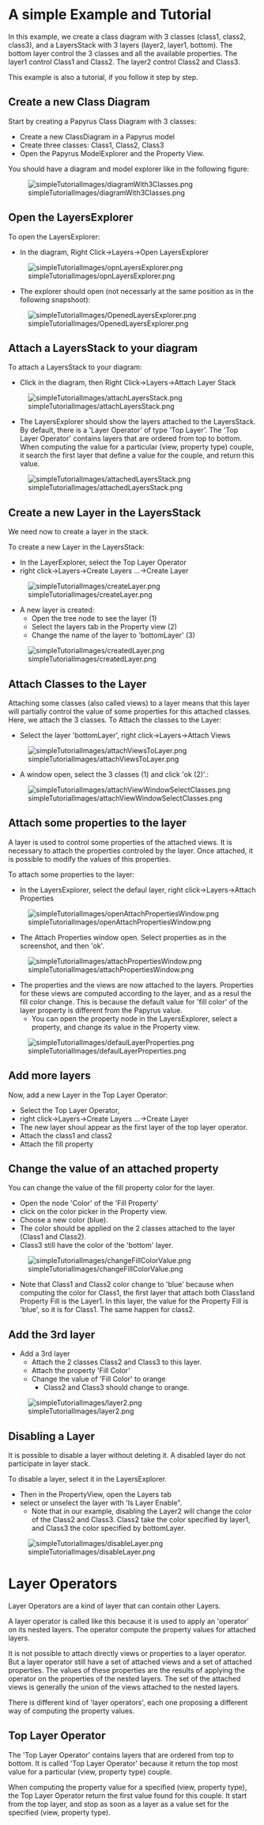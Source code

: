 

= A simple Example and Tutorial =
In this example, we create a class diagram with 3 classes (class1, class2, class3), and a LayersStack with 3 layers (layer2, layer1, bottom). The bottom layer control the 3 classes and all the available properties. The layer1 control Class1 and Class2. The layer2 control Class2 and Class3.

This example is also a tutorial, if you follow it step by step.

== Create a new Class Diagram ==
Start by creating a Papyrus Class Diagram with 3 classes:
* Create a new ClassDiagram in a Papyrus model
* Create three classes: Class1, Class2, Class3
* Open the Papyrus ModelExplorer and the Property View.
You should have a diagram and model explorer like in the following figure:

[[Image:simpleTutorialImages/diagramWith3Classes.png]]

== Open the LayersExplorer ==
To open the LayersExplorer:
* In the diagram, Right Click->Layers->Open LayersExplorer
[[Image:simpleTutorialImages/opnLayersExplorer.png]]

* The explorer should open (not necessarly at the same position as in the following snapshoot):
[[Image:simpleTutorialImages/OpenedLayersExplorer.png]]


== Attach a LayersStack to your diagram ==
To attach a LayersStack to your diagram:

* Click in the diagram, then Right Click->Layers->Attach Layer Stack
[[Image:simpleTutorialImages/attachLayersStack.png]]

* The LayersExplorer should show the layers attached to the LayersStack. By default, there is a 'Layer Operator' of type 'Top Layer'. The 'Top Layer Operator' contains layers that are ordered from top to bottom. When computing the value for a particular (view, property type) couple, it search the first layer that define a value for the couple, and return this value.

[[Image:simpleTutorialImages/attachedLayersStack.png]]

== Create a new Layer in the LayersStack ==
We need now to create a layer in the stack.

To create a new Layer in the LayersStack:

* In the LayerExplorer, select the Top Layer Operator
* right click->Layers->Create Layers ...->Create Layer
[[Image:simpleTutorialImages/createLayer.png]]

* A new layer is created:
** Open the tree node to see the layer (1)
** Select the layers tab in the Property view (2)
** Change the name of the layer to 'bottomLayer' (3)
[[Image:simpleTutorialImages/createdLayer.png]]


== Attach Classes to the Layer ==

Attaching some classes (also called views) to a layer means that this layer will partially control the value of some properties for this attached classes.
Here, we attach the 3 classes.
To Attach the classes to the Layer:
* Select the layer 'bottomLayer', right click->Layers->Attach Views
[[Image:simpleTutorialImages/attachViewsToLayer.png]] 

* A window open, select the 3 classes (1) and click 'ok (2)'.:
[[Image:simpleTutorialImages/attachViewWindowSelectClasses.png]]

== Attach some properties to the layer ==

A layer is used to control some properties of the attached views. It is necessary to attach the properties
controled by the layer. Once attached, it is possible to modify the values of this properties.

To attach some properties to the layer:
* In the LayersExplorer, select the defaul layer, right click->Layers->Attach Properties
[[Image:simpleTutorialImages/openAttachPropertiesWindow.png]]

* The Attach Properties window open. Select properties as in the screenshot, and then 'ok'.
[[Image:simpleTutorialImages/attachPropertiesWindow.png]]

* The properties and the views are now attached to the layers. Properties for these views are computed according to the layer, and as a resul the fill color change. This is because the default value for 'fill color' of the layer property is different from the Papyrus value.
** You can open the property node in the LayersExplorer, select a property, and change its value in the Property view.
[[Image:simpleTutorialImages/defaulLayerProperties.png]]



== Add more layers ==
Now, add a new Layer in the Top Layer Operator:
* Select the Top Layer Operator, 
* right click->Layers->Create Layers ...->Create Layer
* The new layer shoul appear as the first layer of the top layer operator.
* Attach the class1 and class2
* Attach the fill property

== Change the value of an attached property ==
You can change the value of the fill property color for the layer.

* Open the node 'Color' of the 'Fill Property' 
* click on the color picker in the Property view. 
* Choose a new color (blue).
* The color should be applied on the 2 classes attached to the layer (Class1 and Class2). 
* Class3 still have the color of the 'bottom' layer.
[[Image:simpleTutorialImages/changeFillColorValue.png]]


* Note that Class1 and Class2 color change to 'blue' because when computing the color for Class1, the first layer that attach both Class1and Property Fill is the Layer1. In this layer, the value for the Property Fill is 'blue', so it is for Class1. The same happen for class2.

== Add the 3rd layer ==
* Add a 3rd layer
** Attach the 2 classes Class2 and Class3 to this layer.
** Attach the property 'Fill Color'
** Change the value of 'Fill Color' to orange
*** Class2 and Class3 should change to orange.
[[Image:simpleTutorialImages/layer2.png]]


== Disabling a Layer ==
It is possible to disable a layer without deleting it. A disabled layer do not participate in layer stack.

To disable a layer, select it in the LayersExplorer.
* Then in the PropertyView, open the Layers tab
* select or unselect the layer with 'Is Layer Enable".
** Note that in our example, disabling the Layer2 will change the color of the Class2 and Class3. Class2 take the color specified by layer1, and Class3 the color specified by bottomLayer.
[[Image:simpleTutorialImages/disableLayer.png]]


= Layer Operators =
Layer Operators are a kind of layer that can contain other Layers.

A layer operator is called like this because it is used to apply an 'operator' on its nested layers. The operator compute the property values for attached layers.


It is not possible to attach directly views or properties to a layer operator. But a layer operator still have a set of attached views and a set of attached properties. The values of these properties are the results of applying the operator on the properties of the nested layers. The set of the attached views is generally the union of the views attached to the nested layers.

There is different kind of 'layer operators', each one proposing a different way of computing the property values.


== Top Layer Operator ==
The 'Top Layer Operator' contains layers that are ordered from top to bottom. It is called 'Top Layer Operator' because it return the top most value for a particular (view, property type) couple. 

When computing the property value for a specified (view, property type), the Top Layer Operator return the first value found for this couple. It start from the top layer, and stop as soon as a layer as a value set for the specified (view, property type).

